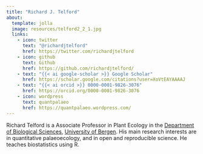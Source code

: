 ```yaml
---
title: "Richard J. Telford"
about:
  template: jolla
  image: resources/telford2_2_1.jpg
  links:
    - icon: twitter
      text: "@richardjtelford"
      href: https://twitter.com/richardjtelford
    - icon: github
      text: Github
      href: https://github.com/richardjtelford/
    - text: "{{< ai google-scholar >}} Google Scholar"
      href: https://scholar.google.com/citations?user=XoVtEAYAAAAJ
    - text: "{{< ai orcid >}} 0000-0001-9826-3076"
      href: https://orcid.org/0000-0001-9826-3076
    - icon: wordpress
      text: quantpalaeo
      href: https://quantpalaeo.wordpress.com/
---
```


Richard Telford is a Associate Professor in Plant Ecology in the [Department of Biological Sciences](https://www.uib.no/en/bio), [University of Bergen](https://www.uib.no/en). 
His main research interests are in quantitative palaeoecology, and in open and reproducible science. He teaches biostatistics using R.
